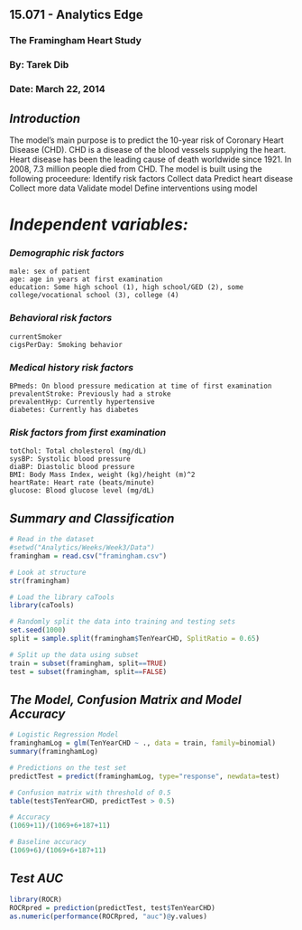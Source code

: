 15.071 - Analytics Edge
------------------------------------------------------------------
### The Framingham Heart Study
### By: Tarek Dib
### Date: March 22, 2014

## *Introduction*
The model's main purpose is to predict the 10-year risk of Coronary Heart Disease (CHD). CHD is a disease of the blood vessels supplying the heart. Heart disease has been the leading cause of death worldwide since 1921. In 2008, 7.3 million people died from CHD. The model is built using the following proceedure:
    Identify risk factors
    Collect data
    Predict heart disease
    Collect more data
    Validate model
    Define interventions using model 

# *Independent variables:*
### *Demographic risk factors*
    male: sex of patient
    age: age in years at first examination
    education: Some high school (1), high school/GED (2), some college/vocational school (3), college (4)
### *Behavioral risk factors*
    currentSmoker
    cigsPerDay: Smoking behavior 
### *Medical history risk factors*
    BPmeds: On blood pressure medication at time of first examination
    prevalentStroke: Previously had a stroke
    prevalentHyp: Currently hypertensive
    diabetes: Currently has diabetes 
### *Risk factors from first examination*
    totChol: Total cholesterol (mg/dL)
    sysBP: Systolic blood pressure
    diaBP: Diastolic blood pressure
    BMI: Body Mass Index, weight (kg)/height (m)^2
    heartRate: Heart rate (beats/minute)
    glucose: Blood glucose level (mg/dL)


## *Summary and Classification*
```r
# Read in the dataset
#setwd("Analytics/Weeks/Week3/Data")
framingham = read.csv("framingham.csv")

# Look at structure
str(framingham)

# Load the library caTools
library(caTools)

# Randomly split the data into training and testing sets
set.seed(1000)
split = sample.split(framingham$TenYearCHD, SplitRatio = 0.65)

# Split up the data using subset
train = subset(framingham, split==TRUE)
test = subset(framingham, split==FALSE)
```

## *The Model, Confusion Matrix and Model Accuracy*
```r
# Logistic Regression Model
framinghamLog = glm(TenYearCHD ~ ., data = train, family=binomial)
summary(framinghamLog)

# Predictions on the test set
predictTest = predict(framinghamLog, type="response", newdata=test)

# Confusion matrix with threshold of 0.5
table(test$TenYearCHD, predictTest > 0.5)

# Accuracy
(1069+11)/(1069+6+187+11)

# Baseline accuracy
(1069+6)/(1069+6+187+11) 
```

## *Test AUC*
```r
library(ROCR)
ROCRpred = prediction(predictTest, test$TenYearCHD)
as.numeric(performance(ROCRpred, "auc")@y.values)
```
